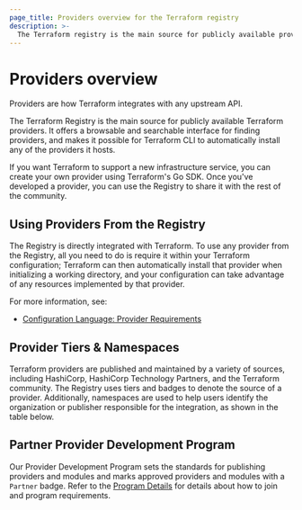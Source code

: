 ```yaml
---
page_title: Providers overview for the Terraform registry
description: >-
  The Terraform registry is the main source for publicly available providers, which are plugins that enable Terraform to interact with APIs. Learn how to use providers from the registry.
---
```


# Providers overview

Providers are how Terraform integrates with any upstream API.

The Terraform Registry is the main source for publicly available Terraform providers. It offers a browsable and searchable interface for finding providers, and makes it possible for Terraform CLI to automatically install any of the providers it hosts.

If you want Terraform to support a new infrastructure service, you can create your own provider using Terraform's Go SDK. Once you've developed a provider, you can use the Registry to share it with the rest of the community.

## Using Providers From the Registry

The Registry is directly integrated with Terraform. To use any provider from the Registry, all you need to do is require it within your Terraform configuration; Terraform can then automatically install that provider when initializing a working directory, and your configuration can take advantage of any resources implemented by that provider.

For more information, see:

- [Configuration Language: Provider Requirements](/terraform/language/providers/requirements)

## Provider Tiers & Namespaces

Terraform providers are published and maintained by a variety of sources, including HashiCorp, HashiCorp Technology Partners, and the Terraform community. The Registry uses tiers and badges to denote the source of a provider. Additionally, namespaces are used to help users identify the organization or publisher responsible for the integration, as shown in the table below.

<ProviderTable />
<p></p>

## Partner Provider Development Program

Our Provider Development Program sets the standards for publishing providers and modules and marks approved providers and modules with a `Partner` badge. Refer to the [Program Details](/terraform/docs/partnerships) for details about how to join and program requirements.
